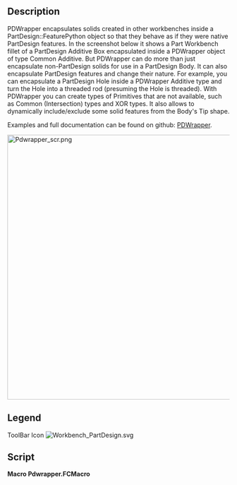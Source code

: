 <languages/>
<translate>

<!--T:1-->
{{Macro
|Name=Macro Pdwrapper
|Icon=Workbench_PartDesign.svg
|Description=Encapsulate non-PartDesign solids to work in PartDesign
|Author=TheMarkster
|Version=0.2023.08.13
|Date=2023-08-13
|FCVersion=python 3 versions
|Download=[https://wiki.freecad.org/File:Workbench_PartDesign.svg ToolBar Icon]
|Links=[https://github.com/mwganson/pdwrapper Full Documentation on Github]
}}

== Description == <!--T:2-->

<!--T:3-->
PDWrapper encapsulates solids created in other workbenches inside a PartDesign::FeaturePython object so that they behave as if they were native PartDesign features. In the screenshot below it shows a Part Workbench fillet of a PartDesign Additive Box encapsulated inside a PDWrapper object of type Common Additive. But PDWrapper can do more than just encapsulate non-PartDesign solids for use in a PartDesign Body. It can also encapsulate PartDesign features and change their nature. For example, you can encapsulate a PartDesign Hole inside a PDWrapper Additive type and turn the Hole into a threaded rod (presuming the Hole is threaded). With PDWrapper you can create types of Primitives that are not available, such as Common (Intersection) types and XOR types. It also allows to dynamically include/exclude some solid features from the Body's Tip shape.

<!--T:4-->
Examples and full documentation can be found on github: [https://github.com/mwganson/pdwrapper PDWrapper].

</translate>
[[File:Pdwrapper_scr.png|600px]]
<translate>
<!--T:5-->
{{Caption|Macro PDWrapper screenshot‎}}

== Legend == <!--T:6-->

</translate>
{{Codeextralink|https://gist.github.com/mwganson/4106e84eeaaf4d6e056cd286cbc39170/raw/addc2f23ca223fd4f3332cfa04f2264ef0ee908b/Pdwrapper.FCMacro|Pdwrapper.FCMacro}}
<translate>

<!--T:7-->
ToolBar Icon
</translate>
[[Image:Workbench_PartDesign.svg]]
<translate>

== Script == <!--T:8-->

</translate>
'''Macro Pdwrapper.FCMacro'''

{{CodeDownload|https://gist.github.com/mwganson/4106e84eeaaf4d6e056cd286cbc39170|Pdwrapper.FCMacro}}